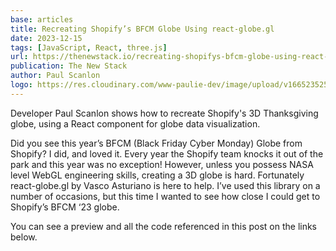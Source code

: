 ```yaml
---
base: articles
title: Recreating Shopify’s BFCM Globe Using react-globe.gl
date: 2023-12-15
tags: [JavaScript, React, three.js]
url: https://thenewstack.io/recreating-shopifys-bfcm-globe-using-react-globe-gl/
publication: The New Stack
author: Paul Scanlon
logo: https://res.cloudinary.com/www-paulie-dev/image/upload/v1665235257/paulie.dev/Logos/tns-logo_miu6qk.png
---
```


Developer Paul Scanlon shows how to recreate Shopify's 3D Thanksgiving globe, using a React component for globe data visualization.

Did you see this year’s BFCM (Black Friday Cyber Monday) Globe from Shopify? I did, and loved it. Every year the Shopify team knocks it out of the park and this year was no exception! However, unless you possess NASA level WebGL engineering skills, creating a 3D globe is hard. Fortunately react-globe.gl by Vasco Asturiano is here to help. I’ve used this library on a number of occasions, but this time I wanted to see how close I could get to Shopify’s BFCM ‘23 globe.

You can see a preview and all the code referenced in this post on the links below.
